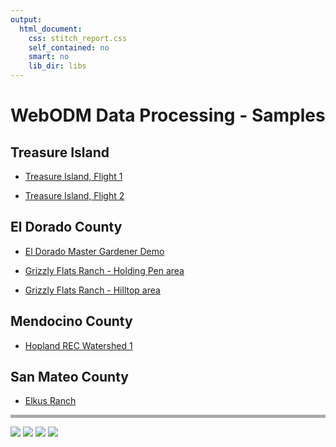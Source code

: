 ```yaml
---
output: 
  html_document: 
    css: stitch_report.css
    self_contained: no
    smart: no
    lib_dir: libs
---
```

# WebODM Data Processing - Samples

## Treasure Island 

* <a href="ti_2018-02-17_flt01_stch01.html" target="_blank">Treasure Island, Flight 1</a>  

* <a href="ti_2018-02-17_flt03_stch01.html" target="_blank">Treasure Island, Flight 2</a>  

## El Dorado County

* <a href="mg_2017-12-10_x3pass01ew_stch01.html" target="_blank">El Dorado Master Gardener Demo</a>  

* <a href="gf_hr-holding-pen_2017-05-21_x5_stch01.html" target="_blank">Grizzly Flats Ranch - Holding Pen area</a>  

* <a href="gf_hr-hilltop_2017-05-21_x5_stch01.html" target="_blank">Grizzly Flats Ranch - Hilltop area</a>  

## Mendocino County

* <a href="hrec_watershed1_2017-01-16_x5_stch01.html" target="_blank">Hopland REC Watershed 1</a>

## San Mateo County

* <a href="elkus_2017-04-19_hero4_stch01.html" target="_blank">Elkus Ranch</a>

<hr style="height:5px; color:DarkGray; background-color:DarkGray;">

<img src="images/webodm-logo_247x60.png" class="bottombar"/> <img src="images/pix4d-logo_82x54.png" class="bottombar"/> <img src="images/igis-logo_60x60.png" class="bottombar"/> <img src="images/sdsc-logo_239x60.png" class="bottombar"/>






